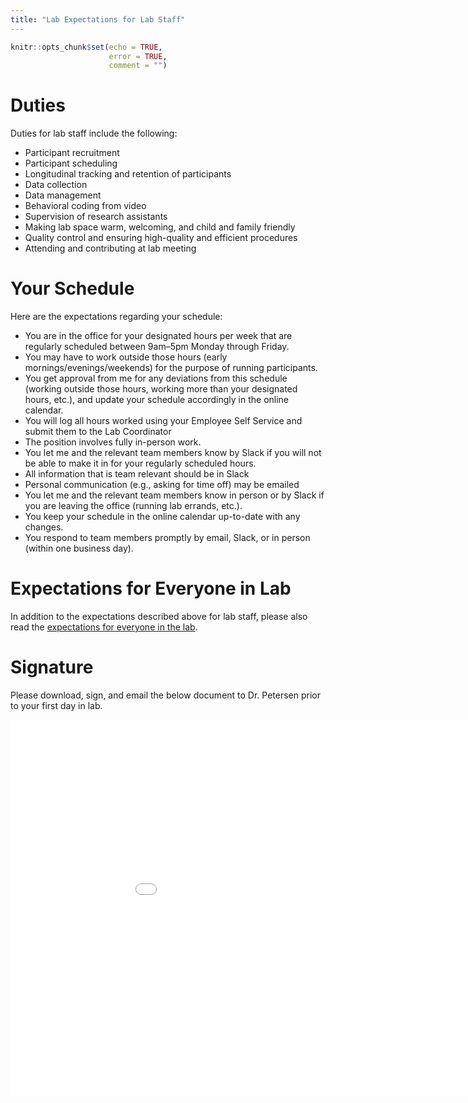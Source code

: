 ```yaml
---
title: "Lab Expectations for Lab Staff"
---
```


```r
knitr::opts_chunk$set(echo = TRUE,
                      error = TRUE,
                      comment = "")
```

# Duties {#duties}

Duties for lab staff include the following:

- Participant recruitment
- Participant scheduling
- Longitudinal tracking and retention of participants
- Data collection
- Data management
- Behavioral coding from video
- Supervision of research assistants
- Making lab space warm, welcoming, and child and family friendly
- Quality control and ensuring high-quality and efficient procedures
- Attending and contributing at lab meeting

# Your Schedule {#schedule}

Here are the expectations regarding your schedule:

- You are in the office for your designated hours per week that are regularly scheduled between 9am–5pm Monday through Friday.
- You may have to work outside those hours (early mornings/evenings/weekends) for the purpose of running participants.
- You get approval from me for any deviations from this schedule (working outside those hours, working more than your designated hours, etc.), and update your schedule accordingly in the online calendar.
- You will log all hours worked using your Employee Self Service and submit them to the Lab Coordinator
- The position involves fully in-person work.
- You let me and the relevant team members know by Slack if you will not be able to make it in for your regularly scheduled hours.
- All information that is team relevant should be in Slack
- Personal communication (e.g., asking for time off) may be emailed
- You let me and the relevant team members know in person or by Slack if you are leaving the office (running lab errands, etc.).
- You keep your schedule in the online calendar up-to-date with any changes.
- You respond to team members promptly by email, Slack, or in person (within one business day).

# Expectations for Everyone in Lab {#expectationsForEveryone}

In addition to the expectations described above for lab staff, please also read the [expectations for everyone in the lab](expectations-everyone.html).

# Signature {#signature}

Please download, sign, and email the below document to Dr. Petersen prior to your first day in lab.

<embed src="Files/signature_page.pdf" width="1000" height="600">

